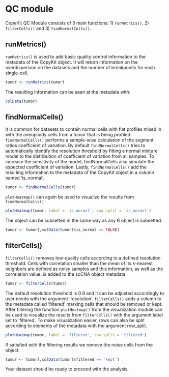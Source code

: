 # QC module

CopyKit QC Module consists of 3 main functions: 1) `runMetrics()`, 2) `filterCells()` and 3) `findNormalCells()`.

## runMetrics()

`runMetrics()` is used to add basic quality control information to the metadata of the CopyKit object. It will return information on the overdispersion on the datasets and the number of breakpoints for each single-cell.

```r
tumor <- runMetrics(tumor)
```

The resulting information can be seen at the metadata with:
```r
colData(tumor)
```

## findNormalCells()

It is common for datasets to contain normal cells with flat profiles mixed in with the aneuploidy cells from a tumor that is being profiled. `findNormalCells()` performs a sample-wise calculation of the segment ratios coefficient of variation. By default `findNormalCells()` tries to automatically identify the resolution threshold by fitting a normal mixture model to the distribution of coefficient of variation from all samples. To increase the sensitivity of the model, findNormalCells also simulate the expected coefficient of variation. Lastly, `findNormalCells()` add the resulting information to the metadata of the CopyKit object in a column named 'is_normal'. 

```r
tumor <- findNormalCells(tumor)
```

`plotHeatmap()` can again be used to visualize the results from `findNormalCells()`
```r
plotHeatmap(tumor, label = 'is_normal', row_split = 'is_normal')
```

The object can be subsetted in the same way as any R object is subsetted.
```r
tumor <- tumor[,colData(tumor)$is_normal == FALSE]
```

## filterCells()

`filterCells()` removes low-quality cells according to a defined resolution threshold. Cells with correlation smaller than the mean of its k-nearest neighbors are defined as noisy samples and this information, as well as the correlation value, is added to the scCNA object metadata. 

```r
tumor <- filterCells(tumor)
```

The default resolution threshold is 0.9 and it can be adjusted accordingly to user needs with the argument 'resolution'.
`filterCells()` adds a column to the metadata called 'filtered' marking cells that should be removed or kept.
After filtering the function `plotHeatmap()` from the visualization module can be used to visualize the results from `filterCells()` with the argument label set to 'filtered'. To make visualization easier, rows can also be split according to elements of the metadata with the argument row_split.

```r
plotHeatmap(tumor, label = 'filtered', row_split = 'filtered')
```

If satisfied with the filtering results we remove the noise cells from the object.

```r
tumor <- tumor[,colData(tumor)$filtered == 'kept']
```

Your dataset should be ready to proceed with the analysis.

